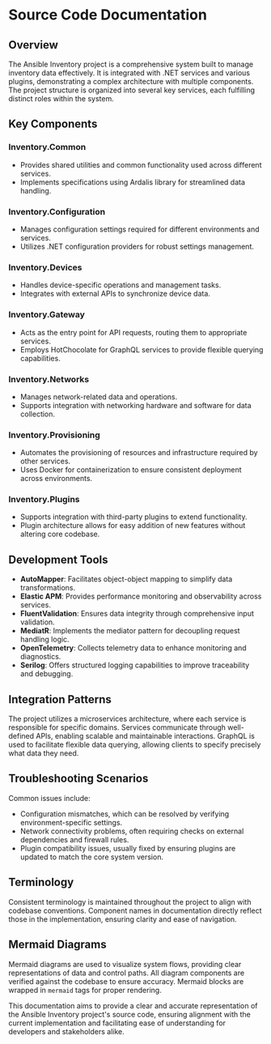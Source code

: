 # Source Code Documentation

## Overview

The Ansible Inventory project is a comprehensive system built to manage inventory data effectively. It is integrated with .NET services and various plugins, demonstrating a complex architecture with multiple components. The project structure is organized into several key services, each fulfilling distinct roles within the system.

## Key Components

### Inventory.Common
- Provides shared utilities and common functionality used across different services.
- Implements specifications using Ardalis library for streamlined data handling.

### Inventory.Configuration
- Manages configuration settings required for different environments and services.
- Utilizes .NET configuration providers for robust settings management.

### Inventory.Devices
- Handles device-specific operations and management tasks.
- Integrates with external APIs to synchronize device data.

### Inventory.Gateway
- Acts as the entry point for API requests, routing them to appropriate services.
- Employs HotChocolate for GraphQL services to provide flexible querying capabilities.

### Inventory.Networks
- Manages network-related data and operations.
- Supports integration with networking hardware and software for data collection.

### Inventory.Provisioning
- Automates the provisioning of resources and infrastructure required by other services.
- Uses Docker for containerization to ensure consistent deployment across environments.

### Inventory.Plugins
- Supports integration with third-party plugins to extend functionality.
- Plugin architecture allows for easy addition of new features without altering core codebase.

## Development Tools

- **AutoMapper**: Facilitates object-object mapping to simplify data transformations.
- **Elastic APM**: Provides performance monitoring and observability across services.
- **FluentValidation**: Ensures data integrity through comprehensive input validation.
- **MediatR**: Implements the mediator pattern for decoupling request handling logic.
- **OpenTelemetry**: Collects telemetry data to enhance monitoring and diagnostics.
- **Serilog**: Offers structured logging capabilities to improve traceability and debugging.

## Integration Patterns

The project utilizes a microservices architecture, where each service is responsible for specific domains. Services communicate through well-defined APIs, enabling scalable and maintainable interactions. GraphQL is used to facilitate flexible data querying, allowing clients to specify precisely what data they need.

## Troubleshooting Scenarios

Common issues include:
- Configuration mismatches, which can be resolved by verifying environment-specific settings.
- Network connectivity problems, often requiring checks on external dependencies and firewall rules.
- Plugin compatibility issues, usually fixed by ensuring plugins are updated to match the core system version.

## Terminology

Consistent terminology is maintained throughout the project to align with codebase conventions. Component names in documentation directly reflect those in the implementation, ensuring clarity and ease of navigation.

## Mermaid Diagrams

Mermaid diagrams are used to visualize system flows, providing clear representations of data and control paths. All diagram components are verified against the codebase to ensure accuracy. Mermaid blocks are wrapped in ```mermaid``` tags for proper rendering.

This documentation aims to provide a clear and accurate representation of the Ansible Inventory project's source code, ensuring alignment with the current implementation and facilitating ease of understanding for developers and stakeholders alike.